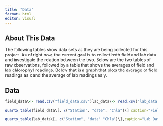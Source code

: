 ```yaml
---
title: "Data"
format: html
editor: visual
---
```


## About This Data

The following tables show data sets as they are being collected for this project. As of right now, the current goal is to collect both field and lab data and investigate the relation between the two. Below are the two tables of raw observations, followed by a table that shows the averages of field and lab chlorophyll readings. Below that is a graph that plots the average of field readings as x and the average of lab readings as y.

## Data

```r
field_data\<- read.csv("field_data.csv")lab_data\<- read.csv("lab_data.csv")

quarto_table(field_data\[, c("Station", "date", "Chla")\],caption="Field Data - Chlorophyll a Concentrations")

quarto_table(lab_data\[, c("Station", "date" "Chla")\],caption="Lab Data - Chlorophyll a Concentrations")
```
